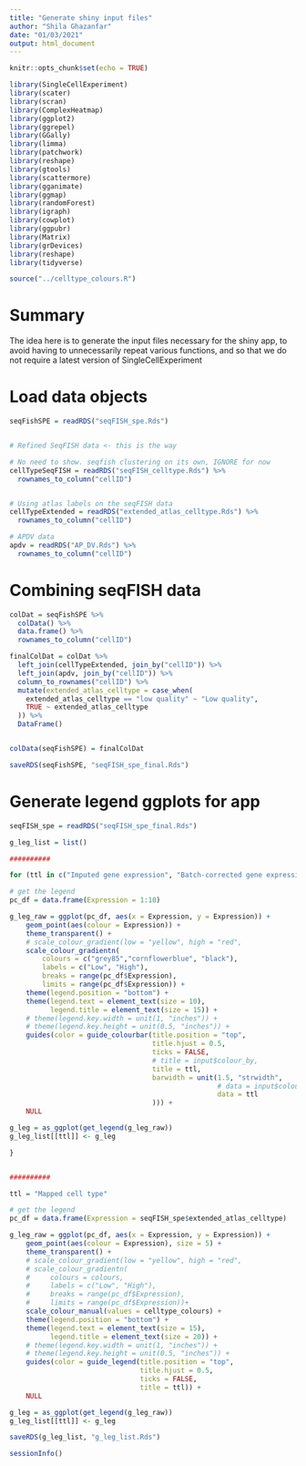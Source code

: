 ```yaml
---
title: "Generate shiny input files"
author: "Shila Ghazanfar"
date: "01/03/2021"
output: html_document
---
```


```r
knitr::opts_chunk$set(echo = TRUE)
```


```r
library(SingleCellExperiment)
library(scater)
library(scran)
library(ComplexHeatmap)
library(ggplot2)
library(ggrepel)
library(GGally)
library(limma)
library(patchwork)
library(reshape)
library(gtools)
library(scattermore)
library(gganimate)
library(ggmap)
library(randomForest)
library(igraph)
library(cowplot)
library(ggpubr)
library(Matrix)
library(grDevices)
library(reshape)
library(tidyverse)

source("../celltype_colours.R")
```

# Summary

The idea here is to generate the input files necessary for the shiny app, 
to avoid having to unnecessarily repeat various functions, and so that we do not
require a latest version of SingleCellExperiment

# Load data objects

```r

seqFishSPE = readRDS("seqFISH_spe.Rds")


# Refined SeqFISH data <- this is the way

# No need to show. seqfish clustering on its own, IGNORE for now
cellTypeSeqFISH = readRDS("seqFISH_celltype.Rds") %>%
  rownames_to_column("cellID")


# Using atlas labels on the seqFISH data
cellTypeExtended = readRDS("extended_atlas_celltype.Rds") %>% 
  rownames_to_column("cellID")

# APDV data
apdv = readRDS("AP_DV.Rds") %>% 
  rownames_to_column("cellID")
```


# Combining seqFISH data
```r
colDat = seqFishSPE %>% 
  colData() %>% 
  data.frame() %>% 
  rownames_to_column("cellID")

finalColDat = colDat %>% 
  left_join(cellTypeExtended, join_by("cellID")) %>% 
  left_join(apdv, join_by("cellID")) %>% 
  column_to_rownames("cellID") %>%
  mutate(extended_atlas_celltype = case_when(
    extended_atlas_celltype == "low quality" ~ "Low quality",
    TRUE ~ extended_atlas_celltype
  )) %>% 
  DataFrame()


colData(seqFishSPE) = finalColDat

saveRDS(seqFishSPE, "seqFISH_spe_final.Rds")
```

# Generate legend ggplots for app

```r
seqFISH_spe = readRDS("seqFISH_spe_final.Rds")

g_leg_list = list()

########## 

for (ttl in c("Imputed gene expression", "Batch-corrected gene expression")) {

# get the legend
pc_df = data.frame(Expression = 1:10)

g_leg_raw = ggplot(pc_df, aes(x = Expression, y = Expression)) + 
    geom_point(aes(colour = Expression)) + 
    theme_transparent() + 
    # scale_colour_gradient(low = "yellow", high = "red",
    scale_colour_gradientn(
        colours = c("grey85","cornflowerblue", "black"),
        labels = c("Low", "High"), 
        breaks = range(pc_df$Expression),
        limits = range(pc_df$Expression)) + 
    theme(legend.position = "bottom") +
    theme(legend.text = element_text(size = 10),
          legend.title = element_text(size = 15)) +
    # theme(legend.key.width = unit(1, "inches")) +
    # theme(legend.key.height = unit(0.5, "inches")) +
    guides(color = guide_colourbar(title.position = "top",
                                   title.hjust = 0.5,
                                   ticks = FALSE,
                                   # title = input$colour_by,
                                   title = ttl,
                                   barwidth = unit(1.5, "strwidth",
                                                   # data = input$colour_by
                                                   data = ttl
                                   ))) +
    NULL

g_leg = as_ggplot(get_legend(g_leg_raw))
g_leg_list[[ttl]] <- g_leg

}


##########

ttl = "Mapped cell type"

# get the legend
pc_df = data.frame(Expression = seqFISH_spe$extended_atlas_celltype)

g_leg_raw = ggplot(pc_df, aes(x = Expression, y = Expression)) +
    geom_point(aes(colour = Expression), size = 5) +
    theme_transparent() +
    # scale_colour_gradient(low = "yellow", high = "red",
    # scale_colour_gradientn(
    #     colours = colours,
    #     labels = c("Low", "High"),
    #     breaks = range(pc_df$Expression),
    #     limits = range(pc_df$Expression))+
    scale_colour_manual(values = celltype_colours) +
    theme(legend.position = "bottom") +
    theme(legend.text = element_text(size = 15),
          legend.title = element_text(size = 20)) +
    # theme(legend.key.width = unit(1, "inches")) +
    # theme(legend.key.height = unit(0.5, "inches")) +
    guides(color = guide_legend(title.position = "top",
                                title.hjust = 0.5,
                                ticks = FALSE,
                                title = ttl)) +
    NULL

g_leg = as_ggplot(get_legend(g_leg_raw))
g_leg_list[[ttl]] <- g_leg

saveRDS(g_leg_list, "g_leg_list.Rds")

```

```r
sessionInfo()
```